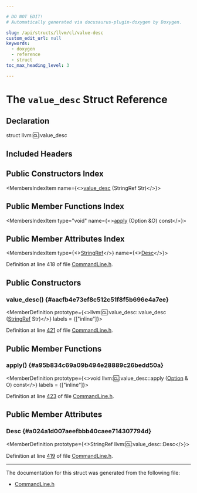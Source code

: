 ```yaml
---

# DO NOT EDIT!
# Automatically generated via docusaurus-plugin-doxygen by Doxygen.

slug: /api/structs/llvm/cl/value-desc
custom_edit_url: null
keywords:
  - doxygen
  - reference
  - struct
toc_max_heading_level: 3

---
```





# The `value_desc` Struct Reference

<DoxygenPage pluginConfig={pluginConfig}>



## Declaration

<CodeBlock>struct llvm::cl::value_desc</CodeBlock>

## Included Headers

<IncludesList>
<IncludesListItem
  filePath="llvm/Support/CommandLine.h"
  permalink="/docs/api/files/include/include/llvm/include/llvm/support/commandline-h"
  isLocal="true" />
</IncludesList>

## Public Constructors Index

<MembersIndex>

<MembersIndexItem
  name={<><a href="#aacfb4e73ef8c512c51f8f5b696e4a7ee">value&#95;desc</a> (StringRef Str)</>}>
</MembersIndexItem>

</MembersIndex>

## Public Member Functions Index

<MembersIndex>

<MembersIndexItem
  type="void"
  name={<><a href="#a95b834c69a09b494e28889c26bedd50a">apply</a> (Option &amp;O) const</>}>
</MembersIndexItem>

</MembersIndex>

## Public Member Attributes Index

<MembersIndex>

<MembersIndexItem
  type={<><a href="/docs/api/classes/llvm/stringref">StringRef</a></>}
  name={<><a href="#a024a1d007aeefbbb40caee714307794d">Desc</a></>}>
</MembersIndexItem>

</MembersIndex>


Definition at line 418 of file <a href="/docs/api/files/include/include/llvm/include/llvm/support/commandline-h">CommandLine.h</a>.

<SectionDefinition>

## Public Constructors

### value&#95;desc() {#aacfb4e73ef8c512c51f8f5b696e4a7ee}

<MemberDefinition
  prototype={<>llvm::cl::value&#95;desc::value&#95;desc (<a href="/docs/api/classes/llvm/stringref">StringRef</a> Str)</>}
  labels = {["inline"]}>

Definition at line <a href="/docs/api/files/include/include/llvm/include/llvm/support/commandline-h/#l00421">421</a> of file <a href="/docs/api/files/include/include/llvm/include/llvm/support/commandline-h">CommandLine.h</a>.
</MemberDefinition>

</SectionDefinition>

<SectionDefinition>

## Public Member Functions

### apply() {#a95b834c69a09b494e28889c26bedd50a}

<MemberDefinition
  prototype={<>void llvm::cl::value&#95;desc::apply (<a href="/docs/api/classes/llvm/cl/option">Option</a> &amp; O) const</>}
  labels = {["inline"]}>

Definition at line <a href="/docs/api/files/include/include/llvm/include/llvm/support/commandline-h/#l00423">423</a> of file <a href="/docs/api/files/include/include/llvm/include/llvm/support/commandline-h">CommandLine.h</a>.
</MemberDefinition>

</SectionDefinition>

<SectionDefinition>

## Public Member Attributes

### Desc {#a024a1d007aeefbbb40caee714307794d}

<MemberDefinition
  prototype={<>StringRef llvm::cl::value&#95;desc::Desc</>}>

Definition at line <a href="/docs/api/files/include/include/llvm/include/llvm/support/commandline-h/#l00419">419</a> of file <a href="/docs/api/files/include/include/llvm/include/llvm/support/commandline-h">CommandLine.h</a>.
</MemberDefinition>

</SectionDefinition>

<hr/>

The documentation for this struct was generated from the following file:

<ul>
<li><a href="/docs/api/files/include/include/llvm/include/llvm/support/commandline-h">CommandLine.h</a></li>
</ul>

</DoxygenPage>
